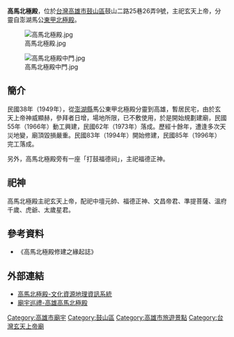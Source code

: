 {{No footnotes|time=2018-09-05T16:34:17+00:00}} 
'''高馬北極殿'''，位於[[台灣|台灣]][[高雄市|高雄市]][[鼓山區|鼓山區]]鼓山二路25巷26弄9號，主祀玄天上帝，分靈自澎湖馬公[[東甲北極殿|東甲北極殿]]。

[[File:高馬北極殿.jpg|thumb]]

[[File:高馬北極殿中門.jpg|thumb]]

==簡介==
民國38年（1949年），從[[澎湖縣|澎湖縣]]馬公東甲北極殿分靈到高雄，暫居民宅，由於玄天上帝神威顯赫，參拜者日增，場地所限，已不敷使用，於是開始規劃建廟，民國55年（1966年）動工興建，民國62年（1973年）落成。歷經十餘年，遭逢多次天災地變，廟頂毀損嚴重。民國83年（1994年）開始修建，民國85年（1996年）完工落成。

另外，高馬北極殿旁有一座「打鼓福德祠」，主祀福德正神。

==祀神==
高馬北極殿主祀玄天上帝，配祀中壇元帥、福德正神、文昌帝君、準提菩薩、溫府千歲、虎爺、太歲星君。

==參考資料==
*《高馬北極殿修建之緣起誌》

==外部連結==
*[http://crgis.rchss.sinica.edu.tw/temples/KaohsiungCity/gushan/64002025-GMBJD 高馬北極殿-文化資源地理資訊系統] {{Wayback|url=http://crgis.rchss.sinica.edu.tw/temples/KaohsiungCity/gushan/64002025-GMBJD |date=20180823235443 }}
*[http://bd710928.pixnet.net/album/set/2181195-%E5%BB%9F%E5%AE%87%E5%B7%A1%E7%A6%AE%E4%B8%89%E5%8D%81%E4%B8%80%EF%BC%9A%E9%AB%98%E9%9B%84%E9%AB%98%E9%A6%AC%E5%8C%97%E6%A5%B5%E6%AE%BF%E3%80%81%E6%89%93%E9%BC%93%E7%A6%8F%E5%BE%B7 廟宇巡禮-高雄高馬北極殿]


[[Category:高雄市廟宇|Category:高雄市廟宇]]
[[Category:鼓山區|Category:鼓山區]]
[[Category:高雄市旅遊景點|Category:高雄市旅遊景點]]
[[Category:台灣玄天上帝廟|Category:台灣玄天上帝廟]]
